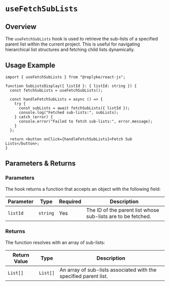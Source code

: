 # `useFetchSubLists`

## Overview

The `useFetchSubLists` hook is used to retrieve the sub-lists of a specified parent list within the current project. This is useful for navigating hierarchical list structures and fetching child lists dynamically.


## Usage Example

```tsx
import { useFetchSubLists } from "@replyke/react-js";

function SubListsDisplay({ listId }: { listId: string }) {
  const fetchSubLists = useFetchSubLists();

  const handleFetchSubLists = async () => {
    try {
      const subLists = await fetchSubLists({ listId });
      console.log("Fetched sub-lists:", subLists);
    } catch (error) {
      console.error("Failed to fetch sub-lists:", error.message);
    }
  };

  return <button onClick={handleFetchSubLists}>Fetch Sub Lists</button>;
}
```

## Parameters & Returns

### Parameters

The hook returns a function that accepts an object with the following field:

| Parameter      | Type   | Required | Description                           |
|----------------|--------|----------|---------------------------------------|
| `listId`  | `string` | Yes      | The ID of the parent list whose sub-lists are to be fetched. |

### Returns

The function resolves with an array of sub-lists:

| Return Value  | Type     | Description                                |
|---------------|----------|--------------------------------------------|
| `List[]`      | `List[]` | An array of sub-lists associated with the specified parent list. |
